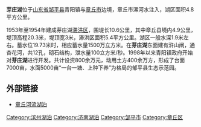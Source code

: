 '''芽庄湖'''位于[[山东省|山东省]][[邹平县|邹平县]]青阳镇与[[章丘市|章丘市]]边境，章丘市漯河水注入，湖区面积4.8平方公里。

1953年至1954年建成芽庄湖[[滞洪区|滞洪区]]，围堤长10.6公里，其中章丘县境内4.9公里，堤顶高程20.3米，堤顶宽3米，滞洪区面积5.4平方公里。湖区一般水深1.9米左右。蓄水位19.73米时，相应蓄水量1500万立方米。在'''芽庄湖'''东面建有浒山闸，通杏花河，共12孔，砌石结构，泄水量100立方米/秒。1998年以来青阳镇政府开始对'''芽庄湖'''进行开发。共计设资800余万元，动用土方400余万方，形成了台面7000亩，水面5000亩“一台一塘、上种下养”为格局的邹平县生态示范园。

== 外部链接 ==
*[http://zq.e23.cn/2011/0920/10016.html 章丘河流湖泊]{{dead link|date=2018年4月 |bot=InternetArchiveBot |fix-attempted=yes }}

[[Category:滨州湖泊|Category:滨州湖泊]]
[[Category:济南湖泊|Category:济南湖泊]]
[[Category:邹平市|Category:邹平市]]
[[Category:章丘区|Category:章丘区]]